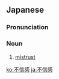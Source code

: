 ==Japanese==
{{ja-kanjitab|ふ|しん|かん|yomi=on}}

===Pronunciation===
{{ja-pron|ふしんかん|y=on}}

===Noun===
{{ja-noun|ふしんかん}}

# [[mistrust]]

[[ko:不信感]]
[[ja:不信感]]